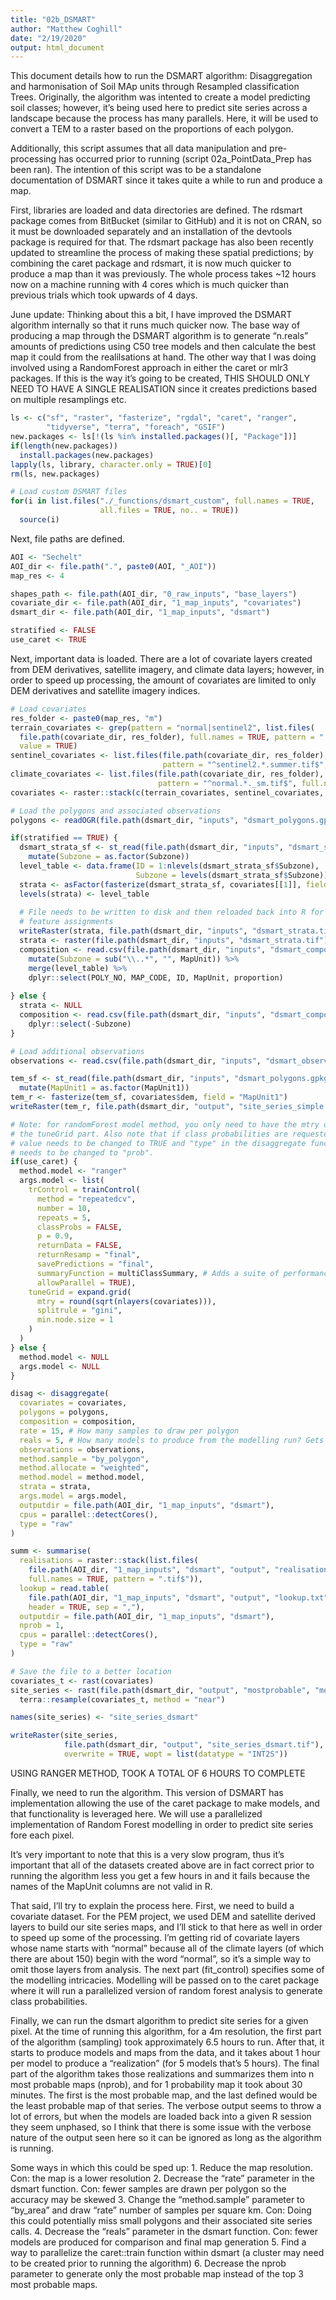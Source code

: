 ```yaml
---
title: "02b_DSMART"
author: "Matthew Coghill"
date: "2/19/2020"
output: html_document
---
```

This document details how to run the DSMART algorithm: Disaggregation and harmonisation of Soil MAp units through Resampled classification Trees. Originally, the algorithm was intented to create a model predicting soil classes; however, it's being used here to predict site series across a landscape because the process has many parallels. Here, it will be used to convert a TEM to a raster based on the proportions of each polygon.

Additionally, this script assumes that all data manipulation and pre-processing has occurred prior to running (script 02a_PointData_Prep has been ran). The intention of this script was to be a standalone documentation of DSMART since it takes quite a while to run and produce a map.

First, libraries are loaded and data directories are defined. The rdsmart package comes from BitBucket (similar to GitHub) and it is not on CRAN, so it must be downloaded separately and an installation of the devtools package is required for that. The rdsmart package has also been recently updated to streamline the process of making these spatial predictions; by combining the caret package and rdsmart, it is now much quicker to produce a map than it was previously. The whole process takes ~12 hours now on a machine running with 4 cores which is much quicker than previous trials which took upwards of 4 days.

June update: Thinking about this a bit, I have improved the DSMART algorithm internally so that it runs much quicker now. The base way of producing a map through the DSMART algorithm is to generate "n.reals" amounts of predictions using C50 tree models and then calculate the best map it could from the realilsations at hand. The other way that I was doing involved using a RandomForest approach in either the caret or mlr3 packages. If this is the way it's going to be created, THIS SHOULD ONLY NEED TO HAVE A SINGLE REALISATION since it creates predictions based on multiple resamplings etc.

```r

ls <- c("sf", "raster", "fasterize", "rgdal", "caret", "ranger", 
        "tidyverse", "terra", "foreach", "GSIF")
new.packages <- ls[!(ls %in% installed.packages()[, "Package"])]
if(length(new.packages))
  install.packages(new.packages)
lapply(ls, library, character.only = TRUE)[0]
rm(ls, new.packages)

# Load custom DSMART files
for(i in list.files("./_functions/dsmart_custom", full.names = TRUE, 
                    all.files = TRUE, no.. = TRUE))
  source(i)

```

Next, file paths are defined.

```r

AOI <- "Sechelt"
AOI_dir <- file.path(".", paste0(AOI, "_AOI"))
map_res <- 4

shapes_path <- file.path(AOI_dir, "0_raw_inputs", "base_layers")
covariate_dir <- file.path(AOI_dir, "1_map_inputs", "covariates")
dsmart_dir <- file.path(AOI_dir, "1_map_inputs", "dsmart")

stratified <- FALSE
use_caret <- TRUE

```


Next, important data is loaded. There are a lot of covariate layers created from DEM derivatives, satellite imagery, and climate data layers; however, in order to speed up processing, the amount of covariates are limited to only DEM derivatives and satellite imagery indices.

```r

# Load covariates
res_folder <- paste0(map_res, "m")
terrain_covariates <- grep(pattern = "normal|sentinel2", list.files(
  file.path(covariate_dir, res_folder), full.names = TRUE, pattern = ".tif$"), invert = TRUE, 
  value = TRUE)
sentinel_covariates <- list.files(file.path(covariate_dir, res_folder), 
                                  pattern = "^sentinel2.*.summer.tif$", full.names = TRUE)
climate_covariates <- list.files(file.path(covariate_dir, res_folder), 
                                 pattern = "^normal.*._sm.tif$", full.names = TRUE)
covariates <- raster::stack(c(terrain_covariates, sentinel_covariates, climate_covariates))

# Load the polygons and associated observations
polygons <- readOGR(file.path(dsmart_dir, "inputs", "dsmart_polygons.gpkg"), layer = "dsmart_polygons")

if(stratified == TRUE) {
  dsmart_strata_sf <- st_read(file.path(dsmart_dir, "inputs", "dsmart_strata.gpkg")) %>% 
    mutate(Subzone = as.factor(Subzone))
  level_table <- data.frame(ID = 1:nlevels(dsmart_strata_sf$Subzone), 
                            Subzone = levels(dsmart_strata_sf$Subzone))
  strata <- asFactor(fasterize(dsmart_strata_sf, covariates[[1]], field = "Subzone"))
  levels(strata) <- level_table
  
  # File needs to be written to disk and then reloaded back into R for proper 
  # feature assignments
  writeRaster(strata, file.path(dsmart_dir, "inputs", "dsmart_strata.tif"), overwrite = TRUE)
  strata <- raster(file.path(dsmart_dir, "inputs", "dsmart_strata.tif"))
  composition <- read.csv(file.path(dsmart_dir, "inputs", "dsmart_composition.csv")) %>% 
    mutate(Subzone = sub("\\..*", "", MapUnit)) %>% 
    merge(level_table) %>% 
    dplyr::select(POLY_NO, MAP_CODE, ID, MapUnit, proportion)
  
} else {
  strata <- NULL
  composition <- read.csv(file.path(dsmart_dir, "inputs", "dsmart_composition.csv")) %>% 
    dplyr::select(-Subzone)
}

# Load additional observations
observations <- read.csv(file.path(dsmart_dir, "inputs", "dsmart_observations.csv"))

```


```r

tem_sf <- st_read(file.path(dsmart_dir, "inputs", "dsmart_polygons.gpkg")) %>% 
  mutate(MapUnit1 = as.factor(MapUnit1))
tem_r <- fasterize(tem_sf, covariates$dem, field = "MapUnit1")
writeRaster(tem_r, file.path(dsmart_dir, "output", "site_series_simple.tif"))

```


```r

# Note: for randomForest model method, you only need to have the mtry defined in 
# the tuneGrid part. Also note that if class probabilities are requested, the 
# value needs to be changed to TRUE and "type" in the disaggregate function 
# needs to be changed to "prob".
if(use_caret) {
  method.model <- "ranger"
  args.model <- list(
    trControl = trainControl(
      method = "repeatedcv", 
      number = 10, 
      repeats = 5, 
      classProbs = FALSE,
      p = 0.9, 
      returnData = FALSE,
      returnResamp = "final",
      savePredictions = "final",
      summaryFunction = multiClassSummary, # Adds a suite of performance metrics to the output
      allowParallel = TRUE),
    tuneGrid = expand.grid(
      mtry = round(sqrt(nlayers(covariates))),
      splitrule = "gini", 
      min.node.size = 1
    )
  )
} else {
  method.model <- NULL
  args.model <- NULL
}

disag <- disaggregate(
  covariates = covariates, 
  polygons = polygons, 
  composition = composition,
  rate = 15, # How many samples to draw per polygon
  reals = 5, # How many models to produce from the modelling run? Gets overridden by number of repeats if model type is ranger
  observations = observations, 
  method.sample = "by_polygon", 
  method.allocate = "weighted",
  method.model = method.model,
  strata = strata, 
  args.model = args.model,
  outputdir = file.path(AOI_dir, "1_map_inputs", "dsmart"), 
  cpus = parallel::detectCores(), 
  type = "raw"
)

summ <- summarise(
  realisations = raster::stack(list.files(
    file.path(AOI_dir, "1_map_inputs", "dsmart", "output", "realisations"), 
    full.names = TRUE, pattern = ".tif$")),
  lookup = read.table(
    file.path(AOI_dir, "1_map_inputs", "dsmart", "output", "lookup.txt"), 
    header = TRUE, sep = ","),
  outputdir = file.path(AOI_dir, "1_map_inputs", "dsmart"), 
  nprob = 1,
  cpus = parallel::detectCores(), 
  type = "raw"
)

# Save the file to a better location
covariates_t <- rast(covariates)
site_series <- rast(file.path(dsmart_dir, "output", "mostprobable", "mostprob_01_class.tif")) %>% 
  terra::resample(covariates_t, method = "near")

names(site_series) <- "site_series_dsmart"

writeRaster(site_series, 
            file.path(dsmart_dir, "output", "site_series_dsmart.tif"), 
            overwrite = TRUE, wopt = list(datatype = "INT2S"))

```
USING RANGER METHOD, TOOK A TOTAL OF 6 HOURS TO COMPLETE


Finally, we need to run the algorithm. This version of DSMART has implementation allowing the use of the caret package to make models, and that functionality is leveraged here. We will use a parallelized implementation of Random Forest modelling in order to predict site series fore each pixel.

It's very important to note that this is a very slow program, thus it's important that all of the datasets created above are in fact correct prior to running the algorithm less you get a few hours in and it fails because the names of the MapUnit columns are not valid in R.

That said, I'll try to explain the process here. First, we need to build a covariate dataset. For the PEM project, we used DEM and satellite derived layers to build our site series maps, and I'll stick to that here as well in order to speed up some of the processing. I'm getting rid of covariate layers whose name starts with "normal" because all of the climate layers (of which there are about 150) begin with the word "normal", so it's a simple way to omit those layers from analysis. The next part (fit_control) specifies some of the modelling intricacies. Modelling will be passed on to the caret package where it will run a parallelized version of random forest analysis to generate class probabilities.

Finally, we can run the dsmart algorithm to predict site series for a given pixel. At the time of running this algorithm, for a 4m resolution, the first part of the algorithm (sampling) took approximately 6.5 hours to run. After that, it starts to produce models and maps from the data, and it takes about 1 hour per model to produce a "realization" (for 5 models that's 5 hours). The final part of the algorithm takes those realizations and summarizes them into n most probable maps (nprob), and for 1 probability map it took about 30 minutes. The first is the most probable map, and the last defined would be the least probable map of that series. The verbose output seems to throw a lot of errors, but when the models are loaded back into a given R session they seem unphased, so I think that there is some issue with the verbose nature of the output seen here so it can be ignored as long as the algorithm is running.

Some ways in which this could be sped up:
1. Reduce the map resolution. Con: the map is a lower resolution
2. Decrease the "rate" parameter in the dsmart function. Con: fewer samples are drawn per polygon so the accuracy may be skewed
3. Change the "method.sample" parameter to "by_area" and draw "rate" number of samples per square km. Con: Doing this could potentially miss small polygons and their associated site series calls.
4. Decrease the "reals" parameter in the dsmart function. Con: fewer models are produced for comparison and final map generation
5. Find a way to parallelize the caret::train function within dsmart (a cluster may need to be created prior to running the algorithm)
6. Decrease the nprob parameter to generate only the most probable map instead of the top 3 most probable maps.


